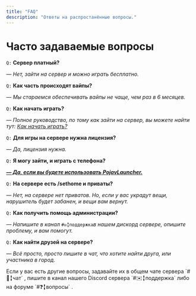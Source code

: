 ```yaml
---
title: "FAQ"
description: "Ответы на распростанённые вопросы."
---
```


# Часто задаваемые вопросы

`Q:` **Сервер платный?**

_— Нет, зайти на сервер и можно играть бесплатно._

`Q:` **Как часть происходят вайпы?**

_— Мы стараемся обеспечивать вайпы не чаще, чем раз в 6 месяцев._

`Q:` **Как начать играть?**

_— Полное руководство, по тому как зайти на сервер, вы можете найти тут:_ [_Как начать играть?_](https://wiki.lotus-land.net/start/how)

`Q:` **Для игры на сервере нужна лицензия?**

_— Да, лицензия нужна._

`Q:` **Я могу зайти, и играть с телефона?**

[******___— Да, если вы будете использовать PojavLauncher.___******](https://pojavlauncher.net/)

`Q:` **На сервере есть /sethome и приваты?**

_— Нет, на сервере нет приватов. Но, если у вас украдут вещи, нарушитель будет забанен, и вещи вам вернут._

`Q:` **Как получить помощь администрации?**

_— Напишите в канал_ `#✉️╏поддержка`_в нашем дискорд сервере, опишите проблему, и вам помогут._

`Q:` **Как найти друзей на сервере?**

_— Всё просто, просто пишите в чат, что хотите найти друга, или участника в город._

<Tip>
  Если у вас есть другие вопросы, задавайте их в общем чате сервера `#💬╏чат` , пишите в канал нашего Discord сервера `#✉️╏поддержка` либо на форуме `#❓╏вопросы` .
</Tip>